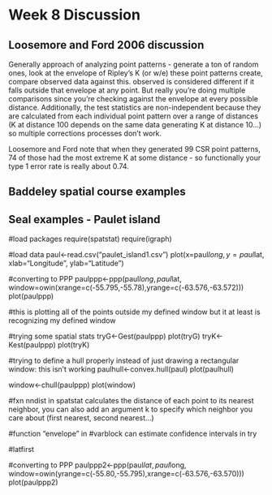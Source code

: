 Week 8 Discussion
======================

Loosemore and Ford 2006 discussion
-----------------------------------
Generally approach of analyzing point patterns - generate a ton of random ones, look at the envelope of Ripley's K (or w/e) these point patterns create, compare observed data against this.  observed is considered different if it falls outside that envelope at any point.  But really you're doing multiple comparisons since you're checking against the envelope at every possible distance.  Additionally, the test statistics are non-independent because they are calculated from each individual point pattern over a range of distances (K at distance 100 depends on the same data generating K at distance 10...) so multiple corrections processes don't work.

Loosemore and Ford note that when they generated 99 CSR point patterns, 74 of those had the most extreme K at some distance - so functionally your type 1 error rate is really about 0.74.

Baddeley spatial course examples
---------------------------------



Seal examples - Paulet island 
---------------------------------
#load packages
require(spatstat)
require(igraph)

#load data
paul<-read.csv("paulet_island1.csv")
plot(x=paul$long, y=paul$lat, xlab="Longitude", ylab="Latitude")

#converting to PPP
paulppp<-ppp(paul$long, paul$lat, window=owin(xrange=c(-55.795,-55.78),yrange=c(-63.576,-63.572)))
plot(paulppp)

#this is plotting all of the points outside my defined window but it at least is recognizing my defined window

#trying some spatial stats
tryG<-Gest(paulppp)
plot(tryG)
tryK<-Kest(paulppp)
plot(tryK)



#trying to define a hull properly instead of just drawing a rectangular window: this isn't working
paulhull<-convex.hull(paul)
plot(paulhull)

window<-chull(paulppp)
plot(window)

#fxn nndist in spatstat calculates the distance of each point to its nearest neighbor, you can also add an argument k to specify which neighbor you care about (first nearest, second nearest...)

#function "envelope" in 
#varblock can estimate confidence intervals in try 


#latfirst


#converting to PPP
paulppp2<-ppp(paul$lat, paul$long, window=owin(yrange=c(-55.80,-55.795),xrange=c(-63.576,-63.570)))
plot(paulppp2) 
